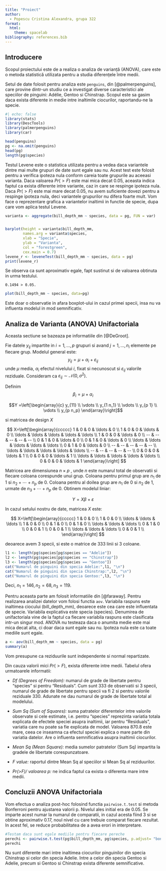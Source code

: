 ---
title: "Proiect"
author:   
  - Popescu Cristina Alexandra, grupa 322 
format:
  html:
    theme: spacelab
bibliography: references.bib
---

## **Introducere**

Scopul proiectului este de a realiza o analiza de varianță (ANOVA), care este o metoda statistică utilizata pentru a studia diferențele între medii.

Setul de date folosit pentru analiza este `penguins`, din [@palmerpenguins], care provine dintr-un studiu ce a investigat diverse caracteristici ale speciilor de pinguini: Adélie, Gentoo si Chinstrap. Scopul este sa gasim daca exista diferente in medie intre inaltimile ciocurilor, raportandu-ne la specie.

```{r, message=FALSE,warning=FALSE}
#| echo: false
library(stats)
library(DescTools)
library(palmerpenguins)
library(car)
```

```{r}
head(penguins)
pg <- na.omit(penguins)
head(pg)
length(pg$species)
```

Testul Levene este o statistica utilizata pentru a vedea daca variantele dintre mai multe grupuri de date sunt egale sau nu. Acest test este folosit pentru a verifica ipoteza nula conform careia toate grupurile au aceeasi varianta. Daca valoarea $Pr(>F)$ este mai mica decat $0.05$, aceasta indica faptul ca exista diferente intre variante, caz in care se respinge ipoteza nula. Daca $Pr(>F)$ este mai mare decat $0.05$, nu avem suficiente dovezi pentru a respinge ipoteza nula, deci variantele grupurilor nu difera foarte mult. Vom face o reprezentare grafica a variantelor inaltimii in functie de specie, dupa care vom aplica testul Levene.

```{r}
varianta <- aggregate(bill_depth_mm ~ species, data = pg, FUN = var)


barplot(height = varianta$bill_depth_mm,
        names.arg = varianta$species,
        xlab = "Specie",
        ylab = "Varianta",
        col = "forestgreen", 
        cex.main = 0.7)
levene_r <- leveneTest(bill_depth_mm ~ species, data = pg)
print(levene_r)
```

Se observa ca sunt aproximativ egale, fapt sustinut si de valoarea obtinuta in urma testului.

```         
0.1494 > 0.05.
```

```{r}
plot(bill_depth_mm ~ species, data=pg)

```

Este doar o observatie in afara boxplot-ului in cazul primei specii, insa nu va influenta modelul in mod semnificativ.

## **Analiza de Varianta (ANOVA) Unifactoriala**

Aceasta sectiune se bazeaza pe informatiile din [@DeGroot].

Fie datele $y_{i j}$ impartite in $i=1, \ldots, p$ grupuri si avand $j=1, \ldots, n_i$ elemente pe fiecare grup. Modelul general este: $$
y_{i j}=\mu+\alpha_i+\varepsilon_{i j}
$$ unde $\mu$ media, $\alpha_i$ efectul nivelului $i$, fixat si necunoscut si $\varepsilon_{i j}$ valorile reziduale. Consideram ca $\varepsilon_{i j} \sim \mathcal{N}(0,\sigma^2)$.

Definim $$
\beta_i=\mu+\alpha_i
$$

$$Y =\left[\begin{array}{c}
y_{11} \\
\vdots \\
y_{1 n_1} \\
\vdots \\
y_{p 1} \\
\vdots \\
y_{p n_p}
\end{array}\right]$$

si matricea de design $X$

$$
X=\left[\begin{array}{ccccc}
1 & 0 & 0 & \ldots & 0 \\
1 & 0 & 0 & \ldots & 0 \\
\ldots & \ldots & \ldots & \ldots & \ldots \\
1 & 0 & 0 & \ldots & 0 \\
-- & -- & -- & -- & -- \\
0 & 1 & 0 & \ldots & 0 \\
0 & 1 & 0 & \ldots & 0 \\
\ldots & \ldots & \ldots & \ldots & \ldots \\
0 & 1 & 0 & \ldots & 0 \\
-- & -- & -- & -- & -- \\
\ldots & \ldots & \ldots & \ldots & \ldots \\
-- & -- & -- & -- & -- \\
0 & 0 & 0 & \ldots & 1 \\
0 & 0 & 0 & \ldots & 1 \\
\ldots & \ldots & \ldots & \ldots & \ldots \\
0 & 0 & 0 & \ldots & 1
\end{array}\right]
$$

Matricea are dimensiunea $n \times p$ , unde $n$ este numarul total de observatii si fiecare coloana corespunde unui grup. Coloana pentru primul grup are $n_1$ de $1$ si $n_2+\cdots+n_p$ de $0$. Coloana pentru al doilea grup are $n_1$ de $0$ si $n_2$ de $1$, urmate de $n_3+\cdots+n_p$ de $0$. Obtinem modelul liniar:

$$
Y=X \beta+\varepsilon
$$

In cazul setului nostru de date, matricea $X$ este:

$$
X=\left[\begin{array}{ccccc}
1 & 0 & 0  \\
1 & 0 & 0  \\
\ldots & \ldots & \ldots  \\
1 & 0 & 0  \\
0 & 1 & 0 \\
0 & 1 & 0 \\
\ldots & \ldots & \ldots  \\
0 & 1 & 0 \\
0 & 0 & 1 \\
0 & 0 & 1 \\
\ldots & \ldots & \ldots  \\
0 & 0 & 1 \\
\end{array}\right]
$$

deoarece avem 3 specii, si este o matrice de $333$ linii si $3$ coloane.

```{r}
l1 <- length(pg$species[pg$species == "Adelie"])
l2 <- length(pg$species[pg$species == "Chinstrap"])
l3 <- length(pg$species[pg$species == "Gentoo"])
cat("Numarul de pinguini din specia Adelie:",l1, "\n")
cat("Numarul de pinguini din specia Chinstrap:",l2, "\n")
cat("Numarul de pinguini din specia Gentoo:",l3, "\n")

```

Deci, $n_1 = 146, n_2 = 68, n_3 = 119$.

Pentru aceasta parte am folosit informatiile din [@faraway]. Pentru realizarea analizei datelor vom folosi functia `aov`. Variabila raspuns este inaltimea ciocului (bill_depth_mm), deoarece este cea care este influentata de specie. Variabila explicativa este specia (species). Denumirea de unifactoriala vine de la faptul ca fiecare variabila raspuns este clasificata intr-un singur mod. ANOVA nu testeaza daca o anumita medie este mai mica decat alta, ci doar daca sunt egale sau nu. Ipoteza nula este ca toate mediile sunt egale.

```{r}
a <- aov(bill_depth_mm ~ species, data = pg)
summary(a)
```

Vom presupune ca reziduurile sunt independente si normal repartizate.

Din cauza valorii mici $Pr(>F)$, exista diferente intre medii. Tabelul ofera urmatoarele informatii:

-   *Df (Degrees of Freedom):* numarul de grade de libertate pentru "species" si pentru "Residuals". Cum sunt $333$ de observatii si $3$ specii, numarul de grade de libertate pentru specii va fi $2$ si pentru valorile reziduale $330$. Adunate ne dau numarul de grade de libertate total al modelului.

-   *Sum Sq (Sum of Squares):* suma patratelor diferentelor intre valorile observate si cele estimate, i.e. pentru "species" reprezinta variatia totala explicata de efectele speciei asupra inaltimii, iar pentru "Residuals", variatia care nu poate sa fie explicata de model. Valoarea $870.8$ este mare, ceea ce inseamna ca efectul speciei explica o mare parte din variatia datelor. Are o influenta semnificativa asupra inaltimii ciocurilor.

-   *Mean Sq (Mean Square):* media sumelor patratelor (Sum Sq) impartita la gradele de libertate corespunzatoare.

-   *F value:* raportul dintre Mean Sq al speciilor si Mean Sq al reziduurilor.

-   *Pr(\>F)/ valoarea p:* ne indica faptul ca exista o diferenta mare intre medii.

## **Concluzii ANOVA Unifactoriala**

Vom efectua o analiza post-hoc folosind functia `pairwise.t.test` si metoda Bonferroni pentru ajustarea valorii p. Nivelul ales initial era de $0.05$. Se imparte acest numar la numarul de comparatii, in cazul acesta fiind $3$ si se obtine aproximativ $0.17$, noul nivel cu care trebuie comparat fiecare rezultat. In acest fel, se reduce probabilitatea de a avea erori in interpretare.

```{r}
#Testam daca sunt egale mediile pentru fiecare pereche
perechi <- pairwise.t.test(pg$bill_depth_mm, pg$species, p.adjust= "bonf")
perechi
```

Nu sunt diferente mari intre inaltimea ciocurilor pinguinilor din specia Chinstrap si celor din specia Adelie. Intre a celor din specia Gentoo si Adelie, precum si Gentoo si Chinstrap exista diferente semnificative.
